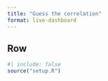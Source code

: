 ```yaml
---
title: "Guess the correlation"
format: live-dashboard
---
```



## Row {height=50% .flow}



::: {.card  title="Binomial distribution"}

```r
#| include: false
source("setup.R")
```

:::